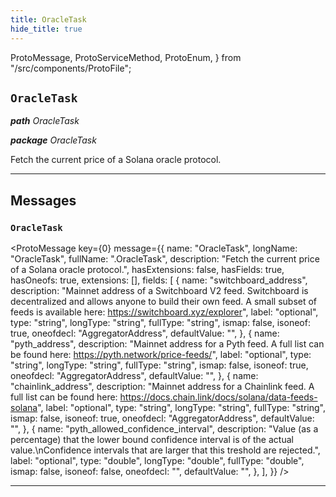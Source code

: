 ```yaml
---
title: OracleTask
hide_title: true
---
```


  ProtoMessage,
  ProtoServiceMethod,
  ProtoEnum,
} from "/src/components/ProtoFile";

## `OracleTask`

_**path** OracleTask_

_**package** OracleTask_

Fetch the current price of a Solana oracle protocol.

---

## Messages

### `OracleTask`

<ProtoMessage
  key={0}
  message={{
    name: "OracleTask",
    longName: "OracleTask",
    fullName: ".OracleTask",
    description: "Fetch the current price of a Solana oracle protocol.",
    hasExtensions: false,
    hasFields: true,
    hasOneofs: true,
    extensions: [],
    fields: [
      {
        name: "switchboard_address",
        description:
          "Mainnet address of a Switchboard V2 feed. Switchboard is decentralized and allows anyone to build their own feed. A small subset of feeds is available here: https://switchboard.xyz/explorer",
        label: "optional",
        type: "string",
        longType: "string",
        fullType: "string",
        ismap: false,
        isoneof: true,
        oneofdecl: "AggregatorAddress",
        defaultValue: "",
      },
      {
        name: "pyth_address",
        description:
          "Mainnet address for a Pyth feed. A full list can be found here: https://pyth.network/price-feeds/",
        label: "optional",
        type: "string",
        longType: "string",
        fullType: "string",
        ismap: false,
        isoneof: true,
        oneofdecl: "AggregatorAddress",
        defaultValue: "",
      },
      {
        name: "chainlink_address",
        description:
          "Mainnet address for a Chainlink feed. A full list can be found here: https://docs.chain.link/docs/solana/data-feeds-solana",
        label: "optional",
        type: "string",
        longType: "string",
        fullType: "string",
        ismap: false,
        isoneof: true,
        oneofdecl: "AggregatorAddress",
        defaultValue: "",
      },
      {
        name: "pyth_allowed_confidence_interval",
        description:
          "Value (as a percentage) that the lower bound confidence interval is of the actual value.\nConfidence intervals that are larger that this treshold are rejected.",
        label: "optional",
        type: "double",
        longType: "double",
        fullType: "double",
        ismap: false,
        isoneof: false,
        oneofdecl: "",
        defaultValue: "",
      },
    ],
  }}
/>

---
